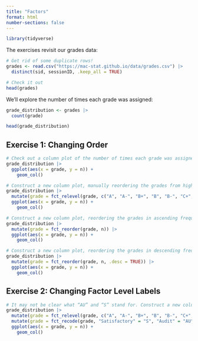 ```yaml
---
title: "Factors"
format: html
number-sections: false
---
```

```r
library(tidyverse)
```

The exercises revisit our grades data:
```r
# Get rid of some duplicate rows!
grades <- read.csv("https://mac-stat.github.io/data/grades.csv") |> 
  distinct(sid, sessionID, .keep_all = TRUE)

# Check it out
head(grades)
```

We’ll explore the number of times each grade was assigned:
```r
grade_distribution <- grades |> 
  count(grade)

head(grade_distribution)
```

## Exercise 1: Changing Order

```r
# Check out a column plot of the number of times each grade was assigned during the study period
grade_distribution |> 
  ggplot(aes(x = grade, y = n)) +
    geom_col()
```

```r
# Construct a new column plot, manually reordering the grades from high (A) to low (NC) with “S” and “AU” at the end:
grade_distribution |>
  mutate(grade = fct_relevel(grade, c("A", "A-", "B+", "B", "B-", "C+", "C", "C-", "D+", "D", "D-", "NC", "S", "AU"))) |>
  ggplot(aes(x = grade, y = n)) +
    geom_col()
```

```r
# Construct a new column plot, reordering the grades in ascending frequency (i.e. how often the grades were assigned):
grade_distribution |>
  mutate(grade = fct_reorder(grade, n)) |>
  ggplot(aes(x = grade, y = n)) +
    geom_col()
```

```r
# Construct a new column plot, reordering the grades in descending frequency (i.e. how often the grades were assigned):
grade_distribution |>
  mutate(grade = fct_reorder(grade, n, .desc = TRUE)) |>
  ggplot(aes(x = grade, y = n)) +
    geom_col()
```

## Exercise 2: Changing Factor Level Labels

```r
# It may not be clear what “AU” and “S” stand for. Construct a new column plot that renames these levels “Audit” and “Satisfactory”, while keeping the other grade labels the same and in a meaningful order:
grade_distribution |>
  mutate(grade = fct_relevel(grade, c("A", "A-", "B+", "B", "B-", "C+", "C", "C-", "D+", "D", "D-", "NC", "S", "AU"))) |>
  mutate(grade = fct_recode(grade, "Satisfactory" = "S", "Audit" = "AU")) |>  # Multiple pieces go into the last 2 blanks
  ggplot(aes(x = grade, y = n)) +
    geom_col()
```

